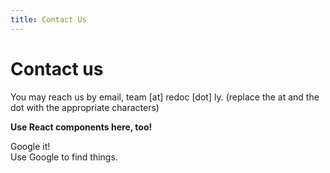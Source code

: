 ```yaml
---
title: Contact Us
---
```



# Contact us

You may reach us by email, team [at] redoc [dot] ly. (replace the at and the dot with the appropriate characters)

**Use React components here, too!**

<Flex justifyContent="space-between">
  <WideTile to="https://google.com" title="Can't find your answer?">
    Google it! <br />
    Use Google to find things.
  </WideTile>
</Flex>
